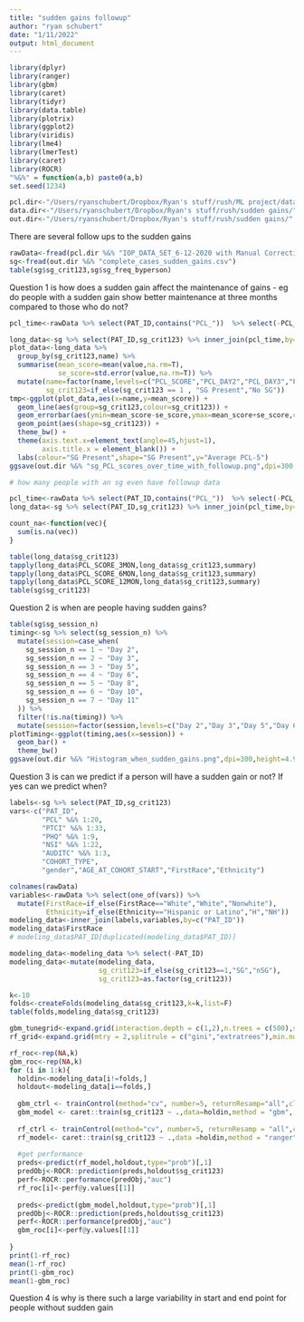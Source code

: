 ```yaml
---
title: "sudden gains followup"
author: "ryan schubert"
date: "1/11/2022"
output: html_document
---
```


```r
library(dplyr)
library(ranger)
library(gbm)
library(caret)
library(tidyr)
library(data.table)
library(plotrix)
library(ggplot2)
library(viridis)
library(lme4)
library(lmerTest)
library(caret)
library(ROCR)
"%&%" = function(a,b) paste0(a,b)
set.seed(1234)
```


```r
pcl.dir<-"/Users/ryanschubert/Dropbox/Ryan's stuff/rush/ML project/datasets/3 Week IOP/"
data.dir<-"/Users/ryanschubert/Dropbox/Ryan's stuff/rush/sudden gains/"
out.dir<-"/Users/ryanschubert/Dropbox/Ryan's stuff/rush/sudden gains/"
```

There are several follow ups to the sudden gains

```r
rawData<-fread(pcl.dir %&% "IOP_DATA_SET_6-12-2020 with Manual Corrections copy.csv" ,na=c("-"))
sg<-fread(out.dir %&% "complete_cases_sudden_gains.csv")
table(sg$sg_crit123,sg$sg_freq_byperson)
```

Question 1 is how does a sudden gain affect the maintenance of gains - eg do people with a sudden gain show better maintenance at three months compared to those who do not?

```r

pcl_time<-rawData %>% select(PAT_ID,contains("PCL_"))  %>% select(-PCL_SCORE_POST) %>% pivot_longer(!PAT_ID)

long_data<-sg %>% select(PAT_ID,sg_crit123) %>% inner_join(pcl_time,by=c("PAT_ID")) 
plot_data<-long_data %>%
  group_by(sg_crit123,name) %>%
  summarise(mean_score=mean(value,na.rm=T),
            se_score=std.error(value,na.rm=T)) %>%
  mutate(name=factor(name,levels=c("PCL_SCORE","PCL_DAY2","PCL_DAY3","PCL_DAY5","PCL_DAY6","PCL_DAY8", "PCL_DAY10","PCL_DAY11","PCL_DAY13","PCL_DAY14","PCL_SCORE_3MON", "PCL_SCORE_6MON","PCL_SCORE_12MON")),
         sg_crit123=if_else(sg_crit123 == 1 , "SG Present","No SG"))
tmp<-ggplot(plot_data,aes(x=name,y=mean_score)) +
  geom_line(aes(group=sg_crit123,colour=sg_crit123)) +
  geom_errorbar(aes(ymin=mean_score-se_score,ymax=mean_score+se_score,colour=sg_crit123)) +
  geom_point(aes(shape=sg_crit123)) +
  theme_bw() +
  theme(axis.text.x=element_text(angle=45,hjust=1),
        axis.title.x = element_blank()) +
  labs(colour="SG Present",shape="SG Present",y="Average PCL-5")
ggsave(out.dir %&% "sg_PCL_scores_over_time_with_followup.png",dpi=300,height=4.9,width=7,plot=tmp)

# how many people with an sg even have followup data

pcl_time<-rawData %>% select(PAT_ID,contains("PCL_"))  %>% select(-PCL_SCORE_POST)
long_data<-sg %>% select(PAT_ID,sg_crit123) %>% inner_join(pcl_time,by=c("PAT_ID")) 

count_na<-function(vec){
  sum(is.na(vec)) 
}

table(long_data$sg_crit123)
tapply(long_data$PCL_SCORE_3MON,long_data$sg_crit123,summary)
tapply(long_data$PCL_SCORE_6MON,long_data$sg_crit123,summary)
tapply(long_data$PCL_SCORE_12MON,long_data$sg_crit123,summary)
table(sg$sg_crit123)
```

Question 2 is when are people having sudden gains?

```r
table(sg$sg_session_n)
timing<-sg %>% select(sg_session_n) %>%
  mutate(session=case_when(
    sg_session_n == 1 ~ "Day 2",
    sg_session_n == 2 ~ "Day 3",
    sg_session_n == 3 ~ "Day 5",
    sg_session_n == 4 ~ "Day 6",
    sg_session_n == 5 ~ "Day 8",
    sg_session_n == 6 ~ "Day 10",
    sg_session_n == 7 ~ "Day 11"
  )) %>%
  filter(!is.na(timing)) %>%
  mutate(session=factor(session,levels=c("Day 2","Day 3","Day 5","Day 6","Day 8","Day 10","Day 11")))
plotTiming<-ggplot(timing,aes(x=session)) +
  geom_bar() +
  theme_bw()
ggsave(out.dir %&% "Histogram_when_sudden_gains.png",dpi=300,height=4.9,width=7,plot=plotTiming)

```


Question 3 is can we predict if a person will have a sudden gain or not? If yes can we predict when?

```r
labels<-sg %>% select(PAT_ID,sg_crit123)
vars<-c("PAT_ID",
        "PCL" %&% 1:20,
        "PTCI" %&% 1:33,
        "PHQ" %&% 1:9,
        "NSI" %&% 1:22,
        "AUDITC" %&% 1:3,
        "COHORT_TYPE",
        "gender","AGE_AT_COHORT_START","FirstRace","Ethnicity")

colnames(rawData)
variables<-rawData %>% select(one_of(vars)) %>%
  mutate(FirstRace=if_else(FirstRace=="White","White","Nonwhite"),
         Ethnicity=if_else(Ethnicity=="Hispanic or Latino","H","NH"))
modeling_data<-inner_join(labels,variables,by=c("PAT_ID"))
modeling_data$FirstRace
# modeling_data$PAT_ID[duplicated(modeling_data$PAT_ID)]
```

```r
modeling_data<-modeling_data %>% select(-PAT_ID)
modeling_data<-mutate(modeling_data,
                      sg_crit123=if_else(sg_crit123==1,"SG","nSG"),
                      sg_crit123=as.factor(sg_crit123))
```

```r
k<-10
folds<-createFolds(modeling_data$sg_crit123,k=k,list=F)
table(folds,modeling_data$sg_crit123)

gbm_tunegrid<-expand.grid(interaction.depth = c(1,2),n.trees = c(500),shrinkage = c(0.001,0.01,0.1),n.minobsinnode = c(1,3,5))
rf_grid<-expand.grid(mtry = 2,splitrule = c("gini","extratrees"),min.node.size = c(1, 3, 5))

rf_roc<-rep(NA,k)
gbm_roc<-rep(NA,k)
for (i in 1:k){
  holdin<-modeling_data[i!=folds,]
  holdout<-modeling_data[i==folds,]
  
  gbm_ctrl <- trainControl(method="cv", number=5, returnResamp="all",classProbs=TRUE,summaryFunction=twoClassSummary)
  gbm_model <- caret::train(sg_crit123 ~ .,data=holdin,method = "gbm", trControl = gbm_ctrl,verbose=F,metric='ROC',distribution="bernoulli",tuneGrid = gbm_tunegrid)
  
  rf_ctrl <- trainControl(method="cv", number=5, returnResamp = "all",classProbs=TRUE)
  rf_model<- caret::train(sg_crit123 ~ .,data =holdin,method = "ranger",verbose=F,trControl = rf_ctrl,metric="ROC",distribution="bernoulli",tuneGrid = rf_grid)
  
  #get performance
  preds<-predict(rf_model,holdout,type="prob")[,1]
  predObj<-ROCR::prediction(preds,holdout$sg_crit123)
  perf<-ROCR::performance(predObj,"auc")
  rf_roc[i]<-perf@y.values[[1]]
  
  preds<-predict(gbm_model,holdout,type="prob")[,1]
  predObj<-ROCR::prediction(preds,holdout$sg_crit123)
  perf<-ROCR::performance(predObj,"auc")
  gbm_roc[i]<-perf@y.values[[1]]
  
}
print(1-rf_roc)
mean(1-rf_roc)
print(1-gbm_roc)
mean(1-gbm_roc)
```



Question 4 is why is there such a large variability in start and end point for people without sudden gain

